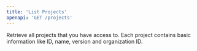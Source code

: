 ```yaml
---
title: 'List Projects'
openapi: 'GET /projects'
---
```


Retrieve all projects that you have access to. Each project contains basic information like ID, name, version and organization ID. 